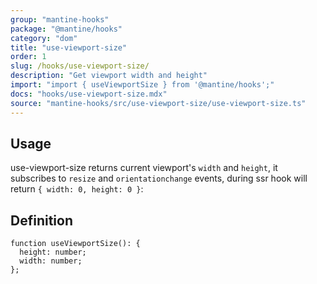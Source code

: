 ```yaml
---
group: "mantine-hooks"
package: "@mantine/hooks"
category: "dom"
title: "use-viewport-size"
order: 1
slug: /hooks/use-viewport-size/
description: "Get viewport width and height"
import: "import { useViewportSize } from '@mantine/hooks';"
docs: "hooks/use-viewport-size.mdx"
source: "mantine-hooks/src/use-viewport-size/use-viewport-size.ts"
---
```



## Usage

use-viewport-size returns current viewport's `width` and `height`, it subscribes to `resize` and `orientationchange` events,
during ssr hook will return `{ width: 0, height: 0 }`:

<Demo data={HooksDemos.useViewportSizeDemo} />

## Definition

```tsx
function useViewportSize(): {
  height: number;
  width: number;
};
```
